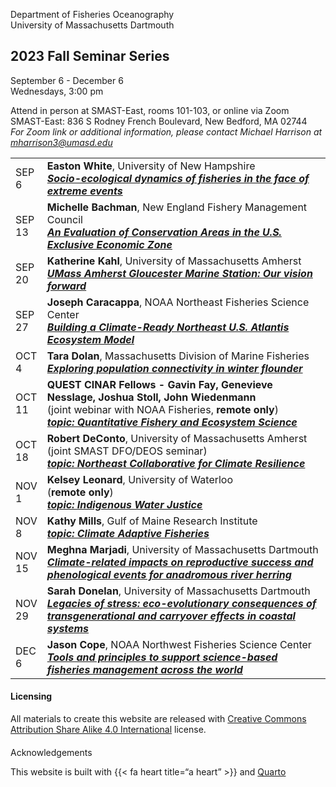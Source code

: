 Department of Fisheries Oceanography\
University of Massachusetts Dartmouth

## 2023 Fall Seminar Series

September 6 - December 6\
Wednesdays, 3:00 pm

Attend in person at SMAST-East, rooms 101-103, or online via Zoom\
SMAST-East: 836 S Rodney French Boulevard, New Bedford, MA 02744\
*For Zoom link or additional information, please contact Michael Harrison at [mharrison3\@umasd.edu](mailto:mharrison3@umassd.edu)*

+----------+-------------------------------------------------------------------------------------------------------------------------------------------------+
| SEP 6    | **Easton White**, University of New Hampshire\                                                                                                  |
|          | [***Socio-ecological dynamics of fisheries in the face of extreme events***](abstracts.html#white)                                              |
+----------+-------------------------------------------------------------------------------------------------------------------------------------------------+
| SEP 13   | **Michelle Bachman**, New England Fishery Management Council\                                                                                   |
|          | [***An Evaluation of Conservation Areas in the U.S. Exclusive Economic Zone***](abstracts.html#bachman)                                         |
+----------+-------------------------------------------------------------------------------------------------------------------------------------------------+
| SEP 20   | **Katherine Kahl**, University of Massachusetts Amherst\                                                                                        |
|          | [***UMass Amherst Gloucester Marine Station: Our vision forward***](abstracts.html#kahl)                                                        |
+----------+-------------------------------------------------------------------------------------------------------------------------------------------------+
| SEP 27   | **Joseph Caracappa**, NOAA Northeast Fisheries Science Center\                                                                                  |
|          | [***Building a Climate-Ready Northeast U.S. Atlantis Ecosystem Model***](abstracts.html#caracappa)                                              |
+----------+-------------------------------------------------------------------------------------------------------------------------------------------------+
| OCT 4    | **Tara Dolan**, Massachusetts Division of Marine Fisheries\                                                                                     |
|          | [***Exploring population connectivity in winter flounder***](abstracts.html#dolan)                                                              |
+----------+-------------------------------------------------------------------------------------------------------------------------------------------------+
| OCT 11   | **QUEST CINAR Fellows - Gavin Fay, Genevieve Nesslage, Joshua Stoll, John Wiedenmann**\                                                         |
|          | (joint webinar with NOAA Fisheries, **remote only**)\                                                                                           |
|          | [***topic: Quantitative Fishery and Ecosystem Science***](abstracts.html#quest)                                                                 |
+----------+-------------------------------------------------------------------------------------------------------------------------------------------------+
| OCT 18   | **Robert DeConto**, University of Massachusetts Amherst\                                                                                        |
|          | (joint SMAST DFO/DEOS seminar)\                                                                                                                 |
|          | [***topic: Northeast Collaborative for Climate Resilience***](abstracts.html#deconto)                                                           |
+----------+-------------------------------------------------------------------------------------------------------------------------------------------------+
| NOV 1    | **Kelsey Leonard**, University of Waterloo\                                                                                                     |
|          | (**remote only**)\                                                                                                                              |
|          | [***topic: Indigenous Water Justice***](abstracts.html#leonard)                                                                                 |
+----------+-------------------------------------------------------------------------------------------------------------------------------------------------+
| NOV 8    | **Kathy Mills**, Gulf of Maine Research Institute\                                                                                              |
|          | [***topic: Climate Adaptive Fisheries***](abstracts.html#mills)                                                                                 |
+----------+-------------------------------------------------------------------------------------------------------------------------------------------------+
| NOV 15   | **Meghna Marjadi**, University of Massachusetts Dartmouth\                                                                                      |
|          | [***Climate-related impacts on reproductive success and phenological events for anadromous river herring***](abstracts.html#marjadi)            |
+----------+-------------------------------------------------------------------------------------------------------------------------------------------------+
| NOV 29   | **Sarah Donelan**, University of Massachusetts Dartmouth\                                                                                       |
|          | [***Legacies of stress: eco-evolutionary consequences of transgenerational and carryover effects in coastal systems***](abstracts.html#donelan) |
+----------+-------------------------------------------------------------------------------------------------------------------------------------------------+
| DEC 6    | **Jason Cope**, NOAA Northwest Fisheries Science Center\                                                                                        |
|          | [***Tools and principles to support science-based fisheries management across the world***](abstracts.html#cope)                                |
+----------+-------------------------------------------------------------------------------------------------------------------------------------------------+

#### Licensing

All materials to create this website are released with [Creative Commons Attribution Share Alike 4.0 International](LICENSE.html) license.

#### 
Acknowledgements

This website is built with {{< fa heart title="a heart" >}} and [Quarto](https://quarto.org/)
